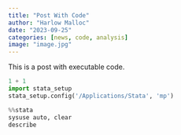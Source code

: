 ```yaml
---
title: "Post With Code"
author: "Harlow Malloc"
date: "2023-09-25"
categories: [news, code, analysis]
image: "image.jpg"
---
```


This is a post with executable code.

```python
1 + 1
import stata_setup
stata_setup.config('/Applications/Stata', 'mp')

```


```python
%%stata
sysuse auto, clear
describe
```